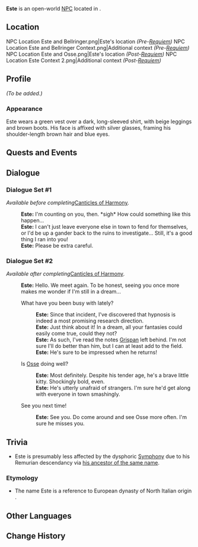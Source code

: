 {{About|the human NPC||Este}}
{{Character Infobox
|name             = Este
|type             = Open-World NPC
|image            = NPC Este (Human).png
|realname         = <!-- Optional, if different from in-game name -->
|deceased         = <!-- Past (for deceased prior to events of the game) or free response -->
|region           = Fontaine
|location         = Fontaine
|affiliation      = Daydream Club
|title            = 
|relative         = [[Este (Golem)|Este]]
|relativeNote     = ancestor
|voiceEN          = 
|voiceCN          = 
|voiceJP          = 
|voiceKR          = 
|dialoguereward   = 
}}
'''Este''' is an open-world [[NPC]] located in {{Location|Petrichor}}.
<!-- Following a certain dialogue branch for the first time gives the player AMOUNT_AS_WORD [[Item]]. -->

==Location==
<gallery>
NPC Location Este and Bellringer.png|Este's location ''(Pre-[[Requiem]])''
NPC Location Este and Bellringer Context.png|Additional context ''(Pre-[[Requiem]])''
NPC Location Este and Osse.png|Este's location ''(Post-[[Requiem]])''
NPC Location Este Context 2.png|Additional context ''(Post-[[Requiem]])''
</gallery>

==Profile==
<!-- Detailed story/lore information goes here. -->
''(To be added.)''

===Appearance===
Este wears a green vest over a dark, long-sleeved shirt, with beige leggings and brown boots. His face is affixed with silver glasses, framing his shoulder-length brown hair and blue eyes.

==Quests and Events==
{{Quests and Events}}
<!--
==Idle Quotes==
{{Dialogue Start}}
: {{DIcon|Idle}} {{Tx}}
:: {{A|VO {{subst:#titleparts:{{subst:PAGENAME}}}} 01.ogg}} "{{Tx}}"
{{Dialogue End}}
-->
==Dialogue==
===Dialogue Set #1===
''Available before completing ''[[Canticles of Harmony]]''.''
{{Dialogue Start}}
:'''Este:''' I'm counting on you, then. *sigh* How could something like this happen...
:'''Este:''' I can't just leave everyone else in town to fend for themselves, or I'd be up a gander back to the ruins to investigate... Still, it's a good thing I ran into you!
:'''Este:''' Please be extra careful.
{{Dialogue End}}

===Dialogue Set #2===
''Available after completing ''[[Canticles of Harmony]]''.''
{{Dialogue Start}}
:'''Este:''' Hello. We meet again. To be honest, seeing you once more makes me wonder if I'm still in a dream...
:{{DIcon}} What have you been busy with lately?
::'''Este:''' Since that incident, I've discovered that hypnosis is indeed a most promising research direction. 
::'''Este:''' Just think about it! In a dream, all your fantasies could easily come true, could they not?
::'''Este:''' As such, I've read the notes [[Grispan]] left behind. I'm not sure I'll do better than him, but I can at least add to the field. 
::'''Este:''' He's sure to be impressed when he returns!
:{{DIcon}} Is [[Osse]] doing well?
::'''Este:''' Most definitely. Despite his tender age, he's a brave little kitty. Shockingly bold, even. 
::'''Este:''' He's utterly unafraid of strangers. I'm sure he'd get along with everyone in town smashingly. 
:{{DIcon}} See you next time! 
::'''Este:''' See you. Do come around and see Osse more often. I'm sure he misses you. 
{{Dialogue End}}

== Trivia ==
* Este is presumably less affected by the dysphoric [[Symphony]] due to his Remurian descendancy via [[Este (Golem)|his ancestor of the same name]]. 
===Etymology===
* The name Este is a reference to European dynasty of North Italian origin {{w|House of Este}}.

==Other Languages==
{{Other Languages|default_hidden=1
|en      = Este
|zhs     = 埃斯特
|zhs_rm  = Āisītè
|zht     = 埃斯特
|zht_rm  = Āisītè
|ja      = エスト
|ja_rm   = Esuto
|ko      = 에스테
|ko_rm   = 
|es      = Est
|fr      = Este
|ru      = Эст
|th      = Este
|vi      = Este
|de      = Este
|id      = Este
|pt      = Este
|tr      = Este
|it      = Este
}}

==Change History==
{{Change History|4.6}}
<!--
==References==
{{Reflist}}
-->